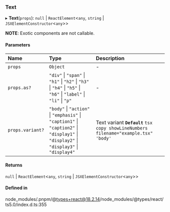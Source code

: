 ### Text

▸ **Text**(`props`): `null` \| `ReactElement`\<`any`, `string` \| `JSXElementConstructor`\<`any`\>\>

**NOTE**: Exotic components are not callable.

#### Parameters

| Name             | Type                                                                                                                                   | Description                                                                          |
| :--------------- | :------------------------------------------------------------------------------------------------------------------------------------- | :----------------------------------------------------------------------------------- |
| `props`          | `Object`                                                                                                                               | -                                                                                    |
| `props.as?`      | `"div"` \| `"span"` \| `"h1"` \| `"h2"` \| `"h3"` \| `"h4"` \| `"h5"` \| `"h6"` \| `"label"` \| `"li"` \| `"p"`                        | -                                                                                    |
| `props.variant?` | `"body"` \| `"action"` \| `"emphasis"` \| `"caption1"` \| `"caption2"` \| `"display1"` \| `"display2"` \| `"display3"` \| `"display4"` | Text variant **`Default`** `tsx copy showLineNumbers filename="example.tsx" 'body' ` |

#### Returns

`null` \| `ReactElement`\<`any`, `string` \| `JSXElementConstructor`\<`any`\>\>

#### Defined in

node_modules/.pnpm/@types+react@18.2.14/node_modules/@types/react/ts5.0/index.d.ts:355
